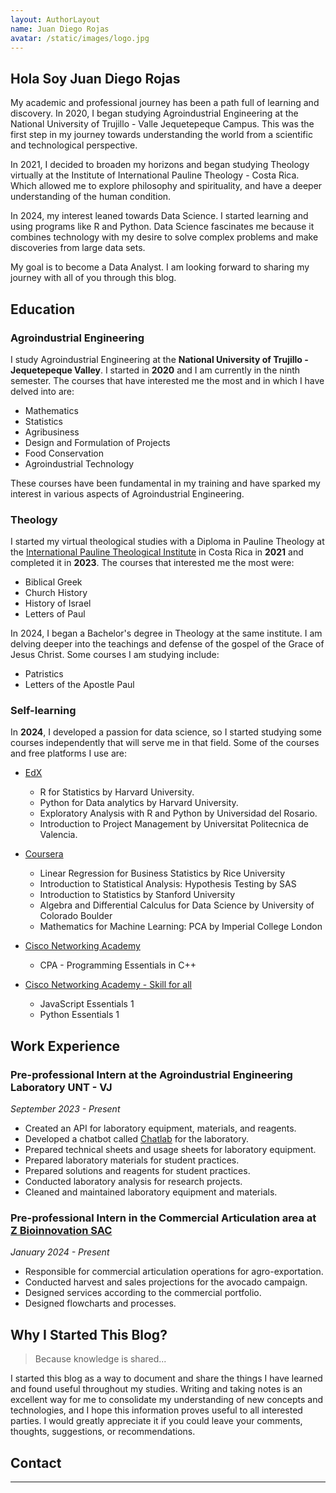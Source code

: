 ```yaml
---
layout: AuthorLayout
name: Juan Diego Rojas
avatar: /static/images/logo.jpg
---
```



## Hola <Twemoji emoji="waving hand" />Soy Juan Diego Rojas

My academic and professional journey has been a path full of learning and discovery. In 2020, I began studying Agroindustrial Engineering at the National University of Trujillo - Valle Jequetepeque Campus. This was the first step in my journey towards understanding the world from a scientific and technological perspective.

In 2021, I decided to broaden my horizons and began studying Theology virtually at the Institute of International Pauline Theology - Costa Rica. Which allowed me to explore philosophy and spirituality, and have a deeper understanding of the human condition.

In 2024, my interest leaned towards Data Science. I started learning and using programs like R and Python. Data Science fascinates me because it combines technology with my desire to solve complex problems and make discoveries from large data sets.

My goal is to become a Data Analyst. I am looking forward to sharing my journey with all of you through this blog.

## Education

### Agroindustrial Engineering

I study Agroindustrial Engineering at the **National University of Trujillo - Jequetepeque Valley**. I started in **2020** and I am currently in the ninth semester. The courses that have interested me the most and in which I have delved into are:

- Mathematics
- Statistics
- Agribusiness
- Design and Formulation of Projects
- Food Conservation
- Agroindustrial Technology

These courses have been fundamental in my training and have sparked my interest in various aspects of Agroindustrial Engineering.

### Theology

I started my virtual theological studies with a Diploma in Pauline Theology at the [International Pauline Theological Institute](https://institutopaulinointernacional.com/) in Costa Rica in **2021** and completed it in **2023**. The courses that interested me the most were:

- Biblical Greek
- Church History
- History of Israel
- Letters of Paul

In 2024, I began a Bachelor's degree in Theology at the same institute. I am delving deeper into the teachings and defense of the gospel of the Grace of Jesus Christ. Some courses I am studying include:

- Patristics
- Letters of the Apostle Paul

### Self-learning

In **2024**, I developed a passion for data science, so I started studying some courses independently that will serve me in that field. Some of the courses and free platforms I use are:

- [EdX](https://www.edx.org/es)
  - R for Statistics by Harvard University.
  - Python for Data analytics by Harvard University.
  - Exploratory Analysis with R and Python by Universidad del Rosario.
  - Introduction to Project Management by Universitat Politecnica de Valencia.

- [Coursera](https://www.coursera.org/)
  - Linear Regression for Business Statistics by Rice University
  - Introduction to Statistical Analysis: Hypothesis Testing by SAS
  - Introduction to Statistics by Stanford University
  - Algebra and Differential Calculus for Data Science by University of Colorado Boulder
  - Mathematics for Machine Learning: PCA by Imperial College London

- [Cisco Networking Academy](https://www.netacad.com/)
  - CPA - Programming Essentials in C++

- [Cisco Networking Academy - Skill for all](https://skillsforall.com/)
  - JavaScript Essentials 1
  - Python Essentials 1

## Work Experience

### Pre-professional Intern at the Agroindustrial Engineering Laboratory UNT - VJ

_September 2023 - Present_

- Created an API for laboratory equipment, materials, and reagents.
- Developed a chatbot called [Chatlab](https://chatlab1.vercel.app) for the laboratory.
- Prepared technical sheets and usage sheets for laboratory equipment.
- Prepared laboratory materials for student practices.
- Prepared solutions and reagents for student practices.
- Conducted laboratory analysis for research projects.
- Cleaned and maintained laboratory equipment and materials.

### Pre-professional Intern in the Commercial Articulation area at [Z Bioinnovation SAC](https://www.facebook.com/ZBioinnovacion)

_January 2024 - Present_

- Responsible for commercial articulation operations for agro-exportation.
- Conducted harvest and sales projections for the avocado campaign.
- Designed services according to the commercial portfolio.
- Designed flowcharts and processes.

## Why I Started This Blog?

> Because knowledge is shared...

I started this blog as a way to document and share the things I have learned and found useful throughout my studies. Writing and taking notes is an excellent way for me to consolidate my understanding of new concepts and technologies, and I hope this information proves useful to all interested parties. I would greatly appreciate it if you could leave your comments, thoughts, suggestions, or recommendations.

## Contact

<SocialAccounts />

---
